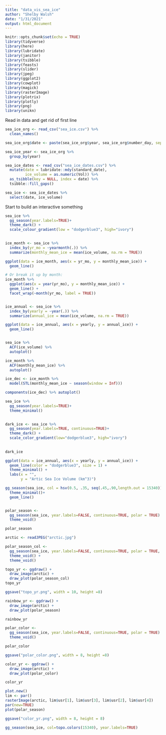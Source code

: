 ```yaml
---
title: "data_vis_sea_ice"
author: "Shelby Walsh"
date: "1/31/2021"
output: html_document
---
```


```r
knitr::opts_chunk$set(echo = TRUE)
library(tidyverse)
library(here)
library(lubridate)
library(janitor)
library(tsibble)
library(feasts)
library(slider)
library(jpeg)
library(ggplot2)
library(cowplot)
library(magick)
library(rasterImage)
library(plotrix)
library(plotly)
library(png)
library(unikn)
```


Read in data and get rid of first line

```r
sea_ice_org <- read_csv("sea_ice.csv") %>% 
  clean_names() 

sea_ice_org$date <- paste(sea_ice_org$year, sea_ice_org$number_day, sep = "_")

sea_ice_year <- sea_ice_org %>% 
  group_by(year)
```

```r
sea_ice_dates <- read_csv("sea_ice_dates.csv") %>% 
  mutate(date = lubridate::mdy(standard_date),
         ice_volume = as.numeric(Vol)) %>% 
  as_tsibble(key = NULL, index = date) %>% 
  tsibble::fill_gaps()

sea_ice <- sea_ice_dates %>% 
  select(date, ice_volume)
```

Start to build an interactive something

```r


sea_ice %>% 
  gg_season(year.labels=TRUE)+
  theme_dark() +
  scale_colour_gradient(low = "dodgerblue3", high="ivory")
  

ice_month <- sea_ice %>% 
  index_by(yr_mo = ~yearmonth(.)) %>% 
  summarize(monthly_mean_ice = mean(ice_volume, na.rm = TRUE))

ggplot(data = ice_month, aes(x = yr_mo, y = monthly_mean_ice)) +
  geom_line() 

# Or break it up by month: 
ice_month %>% 
  ggplot(aes(x = year(yr_mo), y = monthly_mean_ice)) +
  geom_line() +
  facet_wrap(~month(yr_mo, label = TRUE))


ice_annual <- sea_ice %>% 
  index_by(yearly = ~year(.)) %>% 
  summarize(annual_ice = mean(ice_volume, na.rm = TRUE))

ggplot(data = ice_annual, aes(x = yearly, y = annual_ice)) +
  geom_line()


sea_ice %>%
  ACF(ice_volume) %>%
  autoplot()

ice_month %>% 
  ACF(monthly_mean_ice) %>% 
  autoplot()

ice_dec <- ice_month %>% 
  model(STL(monthly_mean_ice ~ season(window = Inf)))

components(ice_dec) %>% autoplot()
```

```r

sea_ice %>% 
  gg_season(year.labels=TRUE)+
  theme_minimal() 
  

dark_ice <- sea_ice %>% 
  gg_season(year.labels=TRUE, continuous=TRUE)+
  theme_dark() +
  scale_color_gradient(low="dodgerblue3", high="ivory") 
  
  
dark_ice
```

```r
ggplot(data = ice_annual, aes(x = yearly, y = annual_ice)) +
  geom_line(color = "dodgerblue3", size = 1) +
  theme_minimal() +
  labs(x = "",
       y = "Artic Sea Ice Volume (km^3)")
```

```r
gg_season(sea_ice, col = hsv(0.5, .35, seq(.45,.90,length.out = 15340))) +
  theme_minimal()+
  geom_line()


polar_season <- 
  gg_season(sea_ice, year.labels=FALSE, continuous=TRUE, polar = TRUE) +
  theme_void() 

polar_season

arctic <- readJPEG("arctic.jpg")

polar_season_col <- 
  gg_season(sea_ice, year.labels=FALSE, continuous=TRUE, polar = TRUE, pal = pal_seegruen) +
  theme_void() +
  theme_void() 

topo_yr <- ggdraw() +
  draw_image(arctic) +
  draw_plot(polar_season_col)
topo_yr

ggsave("topo_yr.png", width = 10, height =8)

rainbow_yr <- ggdraw() +
  draw_image(arctic) +
  draw_plot(polar_season)

rainbow_yr

polar_color <- 
  gg_season(sea_ice, year.labels=FALSE, continuous=TRUE, polar = TRUE) +
  theme_void() 

polar_color

ggsave("polar_color.png", width = 8, height =8)

color_yr <- ggdraw() +
  draw_image(arctic) +
  draw_plot(polar_color)

color_yr

plot.new()
lim <- par()
rasterImage(arctic, lim$usr[1], lim$usr[3], lim$usr[2], lim$usr[4])
par(new=TRUE)
plot(polar_season)

ggsave("color_yr.png", width = 8, height = 8)

```


```r
gg_season(sea_ice, col=topo.colors(15340), year.labels=TRUE)

```

